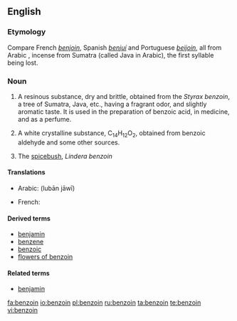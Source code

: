 ==English==

===Etymology===
Compare French ''[[benjoin]]'', Spanish ''[[benjuí]]'' and Portuguese ''[[beijoin]]'', all from Arabic {{term|لبان جاوي|sc=Arab|tr=lubān jāwī|lang=ar||benzoin}}, incense from Sumatra (called Java in Arabic), the first syllable being lost.

===Noun===
{{wikipedia}}
{{en-noun|-}}

# A resinous substance, dry and brittle, obtained from the ''Styrax benzoin'', a tree of Sumatra, Java, etc., having a fragrant odor, and slightly aromatic taste. It is used in the preparation of benzoic acid, in medicine, and as a perfume.
# {{organic compound}} A white crystalline substance, C<sub>14</sub>H<sub>12</sub>O<sub>2</sub>, obtained from benzoic aldehyde and some other sources.
# {{botany}} The [[spicebush]], ''Lindera benzoin''

====Translations====
{{trans-top|resinous substance from tree}}
* Arabic: {{Arab|[[لبان جاوي]]}} (lubān jāwī) {{m}}
{{trans-mid}}
* French: {{t+|fr|benjoin|m}}
{{trans-bottom}}

{{trans-top|white crystalline substance}}
{{trans-mid}}
{{trans-bottom}}

{{trans-top|spicebush}}
{{trans-mid}}
{{trans-bottom}}

====Derived terms====
* [[benjamin]]
* [[benzene]]
* [[benzoic]]
* [[flowers of benzoin]]

====Related terms====
* [[benjamin]]

[[fa:benzoin]]
[[io:benzoin]]
[[pl:benzoin]]
[[ru:benzoin]]
[[ta:benzoin]]
[[te:benzoin]]
[[vi:benzoin]]